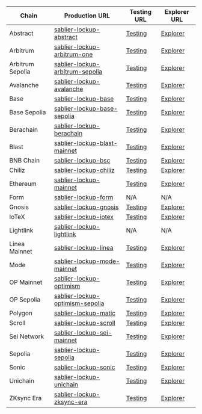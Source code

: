 | Chain | Production URL | Testing URL | Explorer URL |
| -------- | -------------- | ----------- | ------------ |
| Abstract | [sablier-lockup-abstract](https://gateway.thegraph.com/api/subgraphs/id/2QjTdDFY233faXksUruMERMiDoQDdtGG5hBLC27aT1Pw) | [Testing](https://api.studio.thegraph.com/query/112500/sablier-lockup-abstract/version/latest) | [Explorer](https://thegraph.com/explorer/subgraphs/2QjTdDFY233faXksUruMERMiDoQDdtGG5hBLC27aT1Pw) |
| Arbitrum | [sablier-lockup-arbitrum-one](https://gateway.thegraph.com/api/subgraphs/id/yvDXXHSyv6rGPSzfpbBcbQmMFrECac3Q2zADkYsMxam) | [Testing](https://api.studio.thegraph.com/query/112500/sablier-lockup-arbitrum-one/version/latest) | [Explorer](https://thegraph.com/explorer/subgraphs/yvDXXHSyv6rGPSzfpbBcbQmMFrECac3Q2zADkYsMxam) |
| Arbitrum Sepolia | [sablier-lockup-arbitrum-sepolia](https://gateway.thegraph.com/api/subgraphs/id/ApEFvaPGARHedGmFp6TRQu7DoDHQKwt1LPWi1ka6DFHT) | [Testing](https://api.studio.thegraph.com/query/112500/sablier-lockup-arbitrum-sepolia/version/latest) | [Explorer](https://thegraph.com/explorer/subgraphs/ApEFvaPGARHedGmFp6TRQu7DoDHQKwt1LPWi1ka6DFHT) |
| Avalanche | [sablier-lockup-avalanche](https://gateway.thegraph.com/api/subgraphs/id/FTDmonvFEm1VGkzECcnDY2CPHcW5dSmHRurSjEEfTkCX) | [Testing](https://api.studio.thegraph.com/query/112500/sablier-lockup-avalanche/version/latest) | [Explorer](https://thegraph.com/explorer/subgraphs/FTDmonvFEm1VGkzECcnDY2CPHcW5dSmHRurSjEEfTkCX) |
| Base | [sablier-lockup-base](https://gateway.thegraph.com/api/subgraphs/id/778GfecD9tsyB4xNnz4wfuAyfHU6rqGr79VCPZKu3t2F) | [Testing](https://api.studio.thegraph.com/query/112500/sablier-lockup-base/version/latest) | [Explorer](https://thegraph.com/explorer/subgraphs/778GfecD9tsyB4xNnz4wfuAyfHU6rqGr79VCPZKu3t2F) |
| Base Sepolia | [sablier-lockup-base-sepolia](https://gateway.thegraph.com/api/subgraphs/id/DdiYENuyh5ztSybRJnBnCZuUgESkFasjGFHZUbURpKHz) | [Testing](https://api.studio.thegraph.com/query/112500/sablier-lockup-base-sepolia/version/latest) | [Explorer](https://thegraph.com/explorer/subgraphs/DdiYENuyh5ztSybRJnBnCZuUgESkFasjGFHZUbURpKHz) |
| Berachain | [sablier-lockup-berachain](https://gateway.thegraph.com/api/subgraphs/id/C2r13APcUemQtVdPFm7p7T3aJkU2rH2EvdZzrQ53zi14) | [Testing](https://api.studio.thegraph.com/query/112500/sablier-lockup-berachain/version/latest) | [Explorer](https://thegraph.com/explorer/subgraphs/C2r13APcUemQtVdPFm7p7T3aJkU2rH2EvdZzrQ53zi14) |
| Blast | [sablier-lockup-blast-mainnet](https://gateway.thegraph.com/api/subgraphs/id/8MBBc6ET4izgJRrybgWzPjokhZKSjk43BNY1q3xcb8Es) | [Testing](https://api.studio.thegraph.com/query/112500/sablier-lockup-blast-mainnet/version/latest) | [Explorer](https://thegraph.com/explorer/subgraphs/8MBBc6ET4izgJRrybgWzPjokhZKSjk43BNY1q3xcb8Es) |
| BNB Chain | [sablier-lockup-bsc](https://gateway.thegraph.com/api/subgraphs/id/A8Vc9hi7j45u7P8Uw5dg4uqYJgPo4x1rB4oZtTVaiccK) | [Testing](https://api.studio.thegraph.com/query/112500/sablier-lockup-bsc/version/latest) | [Explorer](https://thegraph.com/explorer/subgraphs/A8Vc9hi7j45u7P8Uw5dg4uqYJgPo4x1rB4oZtTVaiccK) |
| Chiliz | [sablier-lockup-chiliz](https://gateway.thegraph.com/api/subgraphs/id/4KsXUFvsKFHH7Q8k3BPgEv2NhCJJGwG78gCPAUpncYb) | [Testing](https://api.studio.thegraph.com/query/112500/sablier-lockup-chiliz/version/latest) | [Explorer](https://thegraph.com/explorer/subgraphs/4KsXUFvsKFHH7Q8k3BPgEv2NhCJJGwG78gCPAUpncYb) |
| Ethereum | [sablier-lockup-mainnet](https://gateway.thegraph.com/api/subgraphs/id/AvDAMYYHGaEwn9F9585uqq6MM5CfvRtYcb7KjK7LKPCt) | [Testing](https://api.studio.thegraph.com/query/112500/sablier-lockup-mainnet/version/latest) | [Explorer](https://thegraph.com/explorer/subgraphs/AvDAMYYHGaEwn9F9585uqq6MM5CfvRtYcb7KjK7LKPCt) |
| Form | [sablier-lockup-form](https://formapi.0xgraph.xyz/api/public/5961fb30-8fdc-45ad-9a35-555dd5e0dd56/subgraphs/sablier-lockup-form/2.3_1.0.0/gn) | N/A | N/A |
| Gnosis | [sablier-lockup-gnosis](https://gateway.thegraph.com/api/subgraphs/id/DtKniy1RvB19q1r2g1WLN4reMNKDacEnuAjh284rW2iK) | [Testing](https://api.studio.thegraph.com/query/112500/sablier-lockup-gnosis/version/latest) | [Explorer](https://thegraph.com/explorer/subgraphs/DtKniy1RvB19q1r2g1WLN4reMNKDacEnuAjh284rW2iK) |
| IoTeX | [sablier-lockup-iotex](https://gateway.thegraph.com/api/subgraphs/id/2P3sxwmcWBjMUv1C79Jh4h6VopBaBZeTocYWDUQqwWFV) | [Testing](https://api.studio.thegraph.com/query/112500/sablier-lockup-iotex/version/latest) | [Explorer](https://thegraph.com/explorer/subgraphs/2P3sxwmcWBjMUv1C79Jh4h6VopBaBZeTocYWDUQqwWFV) |
| Lightlink | [sablier-lockup-lightlink](https://graph.phoenix.lightlink.io/query/subgraphs/name/lightlink/sablier-lockup-lightlink) | N/A | N/A |
| Linea Mainnet | [sablier-lockup-linea](https://gateway.thegraph.com/api/subgraphs/id/GvpecytqVzLzuwuQB3enozXoaZRFoVx8Kr7qrfMiE9bs) | [Testing](https://api.studio.thegraph.com/query/112500/sablier-lockup-linea/version/latest) | [Explorer](https://thegraph.com/explorer/subgraphs/GvpecytqVzLzuwuQB3enozXoaZRFoVx8Kr7qrfMiE9bs) |
| Mode | [sablier-lockup-mode-mainnet](https://gateway.thegraph.com/api/subgraphs/id/oSBvUM371as1pJh8HQ72NMRMb3foV3wuheULfkNf5vy) | [Testing](https://api.studio.thegraph.com/query/112500/sablier-lockup-mode-mainnet/version/latest) | [Explorer](https://thegraph.com/explorer/subgraphs/oSBvUM371as1pJh8HQ72NMRMb3foV3wuheULfkNf5vy) |
| OP Mainnet | [sablier-lockup-optimism](https://gateway.thegraph.com/api/subgraphs/id/NZHzd2JNFKhHP5EWUiDxa5TaxGCFbSD4g6YnYr8JGi6) | [Testing](https://api.studio.thegraph.com/query/112500/sablier-lockup-optimism/version/latest) | [Explorer](https://thegraph.com/explorer/subgraphs/NZHzd2JNFKhHP5EWUiDxa5TaxGCFbSD4g6YnYr8JGi6) |
| OP Sepolia | [sablier-lockup-optimism-sepolia](https://gateway.thegraph.com/api/subgraphs/id/2LFYyhMVMUMYA2q7XMMnBvCs6v6awWxBeMuMk3tMtmiT) | [Testing](https://api.studio.thegraph.com/query/112500/sablier-lockup-optimism-sepolia/version/latest) | [Explorer](https://thegraph.com/explorer/subgraphs/2LFYyhMVMUMYA2q7XMMnBvCs6v6awWxBeMuMk3tMtmiT) |
| Polygon | [sablier-lockup-matic](https://gateway.thegraph.com/api/subgraphs/id/8fgeQMEQ8sskVeWE5nvtsVL2VpezDrAkx2d1VeiHiheu) | [Testing](https://api.studio.thegraph.com/query/112500/sablier-lockup-matic/version/latest) | [Explorer](https://thegraph.com/explorer/subgraphs/8fgeQMEQ8sskVeWE5nvtsVL2VpezDrAkx2d1VeiHiheu) |
| Scroll | [sablier-lockup-scroll](https://gateway.thegraph.com/api/subgraphs/id/GycpYx8c9eRqxvEAfqnpNd1ZfXeuLzjRhnG7vvYaqEE1) | [Testing](https://api.studio.thegraph.com/query/112500/sablier-lockup-scroll/version/latest) | [Explorer](https://thegraph.com/explorer/subgraphs/GycpYx8c9eRqxvEAfqnpNd1ZfXeuLzjRhnG7vvYaqEE1) |
| Sei Network | [sablier-lockup-sei-mainnet](https://gateway.thegraph.com/api/subgraphs/id/AJU5rBfbuApuJpeZeaz6NYuYnnhAhEy4gFkqsSdAT6xb) | [Testing](https://api.studio.thegraph.com/query/112500/sablier-lockup-sei-mainnet/version/latest) | [Explorer](https://thegraph.com/explorer/subgraphs/AJU5rBfbuApuJpeZeaz6NYuYnnhAhEy4gFkqsSdAT6xb) |
| Sepolia | [sablier-lockup-sepolia](https://gateway.thegraph.com/api/subgraphs/id/5yDtFSxyRuqyjvGJyyuQhMEW3Uah7Ddy2KFSKVhy9VMa) | [Testing](https://api.studio.thegraph.com/query/112500/sablier-lockup-sepolia/version/latest) | [Explorer](https://thegraph.com/explorer/subgraphs/5yDtFSxyRuqyjvGJyyuQhMEW3Uah7Ddy2KFSKVhy9VMa) |
| Sonic | [sablier-lockup-sonic](https://gateway.thegraph.com/api/subgraphs/id/GnaSPX9XLkPn219CqbGFU1NgveuQk2Hh3c8WxjtesaEh) | [Testing](https://api.studio.thegraph.com/query/112500/sablier-lockup-sonic/version/latest) | [Explorer](https://thegraph.com/explorer/subgraphs/GnaSPX9XLkPn219CqbGFU1NgveuQk2Hh3c8WxjtesaEh) |
| Unichain | [sablier-lockup-unichain](https://gateway.thegraph.com/api/subgraphs/id/3MUG4H3gZcp9fpGLiJMTMeUFcQQ6QdT317P4wYKyns9M) | [Testing](https://api.studio.thegraph.com/query/112500/sablier-lockup-unichain/version/latest) | [Explorer](https://thegraph.com/explorer/subgraphs/3MUG4H3gZcp9fpGLiJMTMeUFcQQ6QdT317P4wYKyns9M) |
| ZKsync Era | [sablier-lockup-zksync-era](https://gateway.thegraph.com/api/subgraphs/id/7SuEYGYwZ835LjVGB85ZE8z5zmqdKgmRh8kAEeJefWQN) | [Testing](https://api.studio.thegraph.com/query/112500/sablier-lockup-zksync-era/version/latest) | [Explorer](https://thegraph.com/explorer/subgraphs/7SuEYGYwZ835LjVGB85ZE8z5zmqdKgmRh8kAEeJefWQN) |

